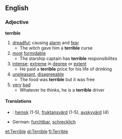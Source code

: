 ==English==
===Adjective===
'''terrible'''
#[[dreadful]]; causing [[alarm]] and [[fear]]
#* The witch gave him a '''terrible''' curse
#[[most]] [[formidable]]
#* The starship captain has '''terrible''' responsibilites
#[[intense]]; [[extreme]] in [[degree]] or [[extent]]
#* He paid a '''terrible''' price for his life of drinking
#[[unpleasant]], [[disagreeable]]
#* The food was '''terrible''' but it was free
#[[very]] [[bad]]
#* Whatever he thinks, he is a '''terrible''' driver

====Translations====
*{{sv}}: [[hemsk]] (1-5), [[fruktansvärd]] (1-5), [[avskyvärd]] (4)

*German: [[furchtbar]], [[schrecklich]]

[[et:Terrible]]
[[gl:Terrible]]
[[fi:Terrible]]